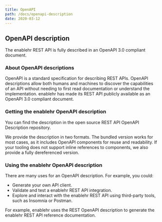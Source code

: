 ```yaml
---
title: OpenAPI
path: /docs/openapi-description
date: 2020-03-12
---
```


## OpenAPI description

The enablehr REST API is fully described in an OpenAPI 3.0 compliant document.

### About OpenAPI descriptions

OpenAPI is a standard specification for describing REST APIs. OpenAPI
descriptions allow both humans and machines to discover the
capabilities of an API without needing to first read documentation or
understand the implementation. enablehr has made its REST API publicly
available as an OpenAPI 3.0 compliant document.

### Getting the enablehr OpenAPI description

You can find the description in the open source REST API OpenAPI
Description repository.

We provide the description in two formats. The bundled version works
for most cases, as it includes OpenAPI components for reuse and
readability. If your tooling does not support inline references to
components, we also provide a fully dereferenced version.

### Using the enablehr OpenAPI description

There are many uses for an OpenAPI description. For example, you
could:

-   Generate your own API client.
-   Validate and test a enablehr REST API integration.
-   Explore and interact with the enablehr REST API using third-party tools, such as Insomnia or Postman.

For example, enablehr uses the REST OpenAPI description to generate
the enablehr REST API reference documentation.
